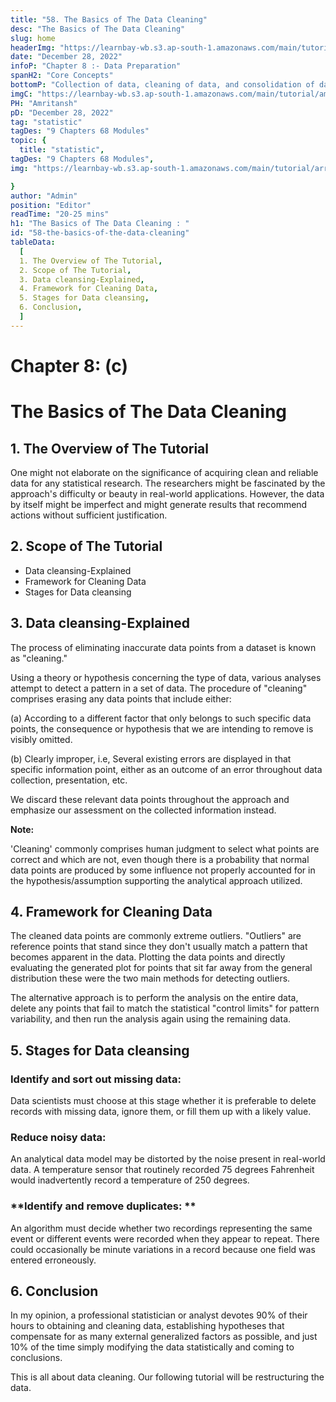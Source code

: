 ```yaml
---
title: "58. The Basics of The Data Cleaning"
desc: "The Basics of The Data Cleaning"
slug: home
headerImg: "https://learnbay-wb.s3.ap-south-1.amazonaws.com/main/tutorial/Statistics+Header.png"
date: "December 28, 2022"
infoP: "Chapter 8 :- Data Preparation"
spanH2: "Core Concepts"
bottomP: "Collection of data, cleaning of data, and consolidation of data into a single file or data table are all steps in the process of data preparation, which is done largely for analytical purposes."
imgC: "https://learnbay-wb.s3.ap-south-1.amazonaws.com/main/tutorial/amritansh.png"
PH: "Amritansh"
pD: "December 28, 2022"
tag: "statistic"
tagDes: "9 Chapters 68 Modules"
topic: {
  title: "statistic",
tagDes: "9 Chapters 68 Modules",
img: "https://learnbay-wb.s3.ap-south-1.amazonaws.com/main/tutorial/arrow.png"

}
author: "Admin"
position: "Editor"
readTime: "20-25 mins"
h1: "The Basics of The Data Cleaning : "
id: "58-the-basics-of-the-data-cleaning"
tableData:
  [
  1. The Overview of The Tutorial, 
  2. Scope of The Tutorial,  
  3. Data cleansing-Explained,  
  4. Framework for Cleaning Data, 
  5. Stages for Data cleansing,
  6. Conclusion,
  ]
---
```


# **Chapter 8: (c)**


# **The Basics of The Data Cleaning**


## 1. The Overview of The Tutorial

One might not elaborate on the significance of acquiring clean and reliable data for any statistical research. The researchers might be fascinated by the approach's difficulty or beauty in real-world applications. However, the data by itself might be imperfect and might generate results that recommend actions without sufficient justification.


## 2. Scope of The Tutorial



* Data cleansing-Explained
* Framework for Cleaning Data
* Stages for Data cleansing


## 3. Data cleansing-Explained

The process of eliminating inaccurate data points from a dataset is known as "cleaning."

Using a theory or hypothesis concerning the type of data, various analyses attempt to detect a pattern in a set of data. The procedure of "cleaning" comprises erasing any data points that include either:

(a) According to a different factor that only belongs to such specific data points, the consequence or hypothesis that we are intending to remove is visibly omitted.

(b) Clearly improper, i.e, Several existing errors are displayed in that specific information point, either as an outcome of an error throughout data collection, presentation, etc.

We discard these relevant data points throughout the approach and emphasize our assessment on the collected information instead.


**Note:**

'Cleaning' commonly comprises human judgment to select what points are correct and which are not, even though there is a probability that normal data points are produced by some influence not properly accounted for in the hypothesis/assumption supporting the analytical approach utilized.


## 4. Framework for Cleaning Data

The cleaned data points are commonly extreme outliers. "Outliers" are reference points that stand since they don't usually match a pattern that becomes apparent in the data. Plotting the data points and directly evaluating the generated plot for points that sit far away from the general distribution these were the two main methods for detecting outliers.

The alternative approach is to perform the analysis on the entire data, delete any points that fail to match the statistical "control limits" for pattern variability, and then run the analysis again using the remaining data.


## 5. Stages for Data cleansing


### **Identify and sort out missing data:**

Data scientists must choose at this stage whether it is preferable to delete records with missing data, ignore them, or fill them up with a likely value. 


### **Reduce noisy data:**

An analytical data model may be distorted by the noise present in real-world data. A temperature sensor that routinely recorded 75 degrees Fahrenheit would inadvertently record a temperature of 250 degrees. 


### **Identify and remove duplicates: **

An algorithm must decide whether two recordings representing the same event or different events were recorded when they appear to repeat. There could occasionally be minute variations in a record because one field was entered erroneously.


## 6. Conclusion

In my opinion, a professional statistician or analyst devotes 90% of their hours to obtaining and cleaning data, establishing hypotheses that compensate for as many external generalized factors as possible, and just 10% of the time simply modifying the data statistically and coming to conclusions.

This is all about data cleaning. Our following tutorial will be restructuring the data.
